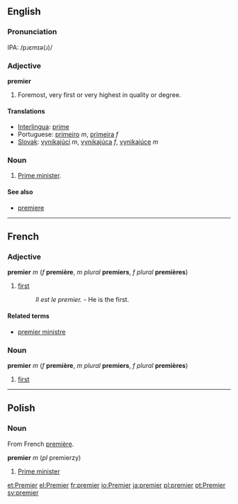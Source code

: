 ==English==

=== Pronunciation ===
IPA: /pɹɛmɪə(ɹ)/

=== Adjective ===
'''premier'''
# Foremost, very first or very highest in quality or degree.

==== Translations ====
*[[Interlingua]]: [[prime]]
*Portuguese: [[primeiro]] ''m'', [[primeira]] ''f''
*[[Slovak]]: [[vynikajúci]] ''m'', [[vynikajúca]] ''f'', [[vynikajúce]] ''m''

=== Noun ===
# [[Prime minister]].

<!--Add translations to "prime minister" (the ones previously here have been moved there-->


==== See also ====
*[[premiere]]

----

==French==
=== Adjective ===
'''premier''' ''m'' (''f'' '''première''', ''m plural'' '''premiers''', ''f plural'' '''premières''')
# [[first]]
#: ''Il est le premier.'' - He is the first.

====Related terms====
*[[premier ministre]]

===Noun===
'''premier''' ''m'' (''f'' '''première''', ''m plural'' '''premiers''', ''f plural'' '''premières''')
# [[first]]
----
==Polish==
===Noun===
From French [[première]].

'''premier''' ''m'' (''pl'' premierzy)
#[[Prime minister]]
[[et:Premier]]
[[el:Premier]]
[[fr:premier]]
[[io:Premier]]
[[ja:premier]]
[[pl:premier]]
[[pt:Premier]]
[[sv:premier]]